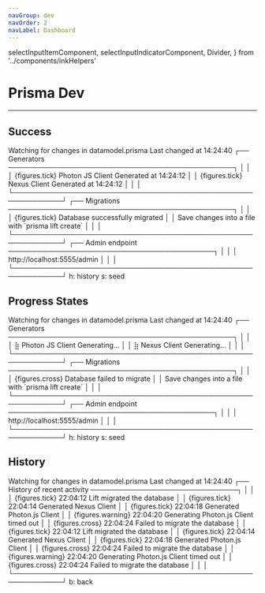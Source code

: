 ```yaml
---
navGroup: dev
navOrder: 2
navLabel: Dashboard
---
```


  selectInputItemComponent,
  selectInputIndicatorComponent,
  Divider,
} from '../components/inkHelpers'

# Prisma Dev

---

## Success
<Terminal>
  <Box flexDirection="column" marginLeft={2}>
    <Text bold>Watching for changes in datamodel.prisma</Text>
    <Color whiteBright dim>Last changed at 14:24:40</Color>
  </Box>

  <Box flexDirection="column" paddingTop={2} paddingBottom={1}>
    <Box>
      <Color gray>┌──</Color>
      <Text bold> Generators </Text>
      <Color gray>──────────────────────────────────────────────┐</Color>
    </Box>
    <Box width={100}>
      <Color gray>│ </Color>
      <Box flexGrow={1}></Box>
      <Color gray> │</Color>
    </Box>
    <Box width={100}>
      <Color gray>│ </Color>
      <Color greenBright>
        <Box width={25}>{figures.tick} Photon JS Client</Box>
        <Color dim>Generated at 14:24:12</Color>
      </Color>
      <Box flexGrow={1}></Box>
      <Color gray> │</Color>
    </Box>
    <Box width={100}>
      <Color gray>│ </Color>
      <Color greenBright>
        <Box width={25}>{figures.tick} Nexus Client</Box>
        <Color dim>Generated at 14:24:12</Color>
      </Color>
      <Box flexGrow={1}></Box>
      <Color gray> │</Color>
    </Box>
    <Box width={100}>
      <Color gray>│ </Color>
      <Box flexGrow={1}></Box>
      <Color gray> │</Color>
    </Box>
    <Box width={100}>
      <Color gray>└────────────────────────────────────────────────────────────┘</Color>
    </Box>
  </Box>

  <Box flexDirection="column" paddingBottom={1}>
    <Box>
      <Color gray>┌──</Color>
      <Text bold> Migrations </Text>
      <Color gray>──────────────────────────────────────────────┐</Color>
    </Box>
    <Box width={100}>
      <Color gray>│ </Color>
      <Box flexGrow={1}></Box>
      <Color gray> │</Color>
    </Box>
    <Box width={100}>
      <Color gray>│ </Color>
      <Color greenBright>{figures.tick} Database successfully migrated</Color>
      <Box flexGrow={1}></Box>
      <Color gray> │</Color>
    </Box>
    <Box width={100}>
      <Color gray>│   </Color>
      <Color dim>Save changes into a file with `prisma lift create`</Color>
      <Box flexGrow={1}></Box>
      <Color gray> │</Color>
    </Box>
    <Box width={100}>
      <Color gray>│ </Color>
      <Box flexGrow={1}></Box>
      <Color gray> │</Color>
    </Box>
    <Box width={100}>
      <Color gray>└────────────────────────────────────────────────────────────┘</Color>
    </Box>
  </Box>

  <Box flexDirection="column" paddingBottom={1}>
    <Box>
      <Color gray>┌──</Color>
      <Text bold> Admin endpoint </Text>
      <Color gray>──────────────────────────────────────────┐</Color>
    </Box>
    <Box width={100}>
      <Color gray>│ </Color>
      <Box flexGrow={1}></Box>
      <Color gray> │</Color>
    </Box>
    <Box width={100}>
      <Color gray>│   </Color>
      <Text>http://localhost:5555/admin</Text>
      <Box flexGrow={1}></Box>
      <Color gray> │</Color>
    </Box>
    <Box width={100}>
      <Color gray>│ </Color>
      <Box flexGrow={1}></Box>
      <Color gray> │</Color>
    </Box>
    <Box width={100}>
      <Color gray>└────────────────────────────────────────────────────────────┘</Color>
    </Box>
  </Box>

  <Box marginLeft={2}>
    <Box marginRight={2}>
      <Text bold>h: </Text>
      <Color whiteBright dim>history</Color>
    </Box>
    <Box marginRight={2}>
      <Text bold>s: </Text>
      <Color whiteBright dim>seed</Color>
    </Box>
  </Box>
</Terminal>

## Progress States
<Terminal>
  <Box flexDirection="column" marginLeft={2}>
    <Text bold>Watching for changes in datamodel.prisma</Text>
    <Color whiteBright dim>Last changed at 14:24:40</Color>
  </Box>

  <Box flexDirection="column" paddingTop={2} paddingBottom={1}>
    <Box>
      <Color gray>┌──</Color>
      <Text bold> Generators </Text>
      <Color gray>──────────────────────────────────────────────┐</Color>
    </Box>
    <Box width={100}>
      <Color gray>│ </Color>
      <Box flexGrow={1}></Box>
      <Color gray> │</Color>
    </Box>
    <Box width={100}>
      <Color gray>│ </Color>
      <Color yellowBright>
        <Box width={25}>⣷ Photon JS Client</Box>
        <Color dim>Generating...</Color>
      </Color>
      <Box flexGrow={1}></Box>
      <Color gray> │</Color>
    </Box>
    <Box width={100}>
      <Color gray>│ </Color>
      <Color yellowBright>
        <Box width={25}>⣷ Nexus Client</Box>
        <Color dim>Generating...</Color>
      </Color>
      <Box flexGrow={1}></Box>
      <Color gray> │</Color>
    </Box>
    <Box width={100}>
      <Color gray>│ </Color>
      <Box flexGrow={1}></Box>
      <Color gray> │</Color>
    </Box>
    <Box width={100}>
      <Color gray>└────────────────────────────────────────────────────────────┘</Color>
    </Box>
  </Box>

  <Box flexDirection="column" paddingBottom={1}>
    <Box>
      <Color gray>┌──</Color>
      <Text bold> Migrations </Text>
      <Color gray>──────────────────────────────────────────────┐</Color>
    </Box>
    <Box width={100}>
      <Color gray>│ </Color>
      <Box flexGrow={1}></Box>
      <Color gray> │</Color>
    </Box>
    <Box width={100}>
      <Color gray>│ </Color>
      <Color redBright>{figures.cross} Database failed to migrate</Color>
      <Box flexGrow={1}></Box>
      <Color gray> │</Color>
    </Box>
    <Box width={100}>
      <Color gray>│   </Color>
      <Color dim>Save changes into a file with `prisma lift create`</Color>
      <Box flexGrow={1}></Box>
      <Color gray> │</Color>
    </Box>
    <Box width={100}>
      <Color gray>│ </Color>
      <Box flexGrow={1}></Box>
      <Color gray> │</Color>
    </Box>
    <Box width={100}>
      <Color gray>└────────────────────────────────────────────────────────────┘</Color>
    </Box>
  </Box>

  <Box flexDirection="column" paddingBottom={1}>
    <Box>
      <Color gray>┌──</Color>
      <Text bold> Admin endpoint </Text>
      <Color gray>──────────────────────────────────────────┐</Color>
    </Box>
    <Box width={100}>
      <Color gray>│ </Color>
      <Box flexGrow={1}></Box>
      <Color gray> │</Color>
    </Box>
    <Box width={100}>
      <Color gray>│   </Color>
      <Text>http://localhost:5555/admin</Text>
      <Box flexGrow={1}></Box>
      <Color gray> │</Color>
    </Box>
    <Box width={100}>
      <Color gray>│ </Color>
      <Box flexGrow={1}></Box>
      <Color gray> │</Color>
    </Box>
    <Box width={100}>
      <Color gray>└────────────────────────────────────────────────────────────┘</Color>
    </Box>
  </Box>

  <Box marginLeft={2}>
    <Box marginRight={2}>
      <Text bold>h: </Text>
      <Color whiteBright dim>history</Color>
    </Box>
    <Box marginRight={2}>
      <Text bold>s: </Text>
      <Color whiteBright dim>seed</Color>
    </Box>
  </Box>
</Terminal>

## History
<Terminal>
  <Box flexDirection="column" marginLeft={2}>
    <Text bold>Watching for changes in datamodel.prisma</Text>
    <Color whiteBright dim>Last changed at 14:24:40</Color>
  </Box>

  <Box flexDirection="column" paddingTop={2} paddingBottom={1}>
    <Box>
      <Color gray>┌──</Color>
      <Text bold> History of recent activity </Text>
      <Color gray>──────────────────────────────┐</Color>
    </Box>
    <Box width={100}>
      <Color gray>│ </Color>
      <Box flexGrow={1}></Box>
      <Color gray> │</Color>
    </Box>
    <Box width={100}>
      <Color gray>│ </Color>
      <Color greenBright>
        <Box width={12}>{figures.tick} 22:04:12</Box>
      </Color>
      <Text dim>Lift migrated the database</Text>
      <Box flexGrow={1}></Box>
      <Color gray> │</Color>
    </Box>
    <Box width={100}>
      <Color gray>│ </Color>
      <Color greenBright>
        <Box width={12}>{figures.tick} 22:04:14</Box>
      </Color>
      <Text dim>Generated Nexus Client</Text>
      <Box flexGrow={1}></Box>
      <Color gray> │</Color>
    </Box>
    <Box width={100}>
      <Color gray>│ </Color>
      <Color greenBright>
        <Box width={12}>{figures.tick} 22:04:18</Box>
      </Color>
      <Text dim>Generated Photon.js Client</Text>
      <Box flexGrow={1}></Box>
      <Color gray> │</Color>
    </Box>
    <Box width={100}>
      <Color gray>│ </Color>
      <Color yellowBright>
        <Box width={12}>{figures.warning} 22:04:20</Box>
      </Color>
      <Text dim>Generating Photon.js Client timed out</Text>
      <Box flexGrow={1}></Box>
      <Color gray> │</Color>
    </Box>
    <Box width={100}>
      <Color gray>│ </Color>
      <Color redBright>
        <Box width={12}>{figures.cross} 22:04:24</Box>
        <Text dim>Failed to migrate the database</Text>
      </Color>
      <Box flexGrow={1}></Box>
      <Color gray> │</Color>
    </Box>
    <Box width={100}>
      <Color gray>│ </Color>
      <Color greenBright>
        <Box width={12}>{figures.tick} 22:04:12</Box>
      </Color>
      <Text dim>Lift migrated the database</Text>
      <Box flexGrow={1}></Box>
      <Color gray> │</Color>
    </Box>
    <Box width={100}>
      <Color gray>│ </Color>
      <Color greenBright>
        <Box width={12}>{figures.tick} 22:04:14</Box>
      </Color>
      <Text dim>Generated Nexus Client</Text>
      <Box flexGrow={1}></Box>
      <Color gray> │</Color>
    </Box>
    <Box width={100}>
      <Color gray>│ </Color>
      <Color greenBright>
        <Box width={12}>{figures.tick} 22:04:18</Box>
      </Color>
      <Text dim>Generated Photon.js Client</Text>
      <Box flexGrow={1}></Box>
      <Color gray> │</Color>
    </Box>
    <Box width={100}>
      <Color gray>│ </Color>
      <Color redBright>
        <Box width={12}>{figures.cross} 22:04:24</Box>
        <Text dim>Failed to migrate the database</Text>
      </Color>
      <Box flexGrow={1}></Box>
      <Color gray> │</Color>
    </Box>
    <Box width={100}>
      <Color gray>│ </Color>
      <Color yellowBright>
        <Box width={12}>{figures.warning} 22:04:20</Box>
      </Color>
      <Text dim>Generating Photon.js Client timed out</Text>
      <Box flexGrow={1}></Box>
      <Color gray> │</Color>
    </Box>
    <Box width={100}>
      <Color gray>│ </Color>
      <Color redBright>
        <Box width={12}>{figures.cross} 22:04:24</Box>
        <Text dim>Failed to migrate the database</Text>
      </Color>
      <Box flexGrow={1}></Box>
      <Color gray> │</Color>
    </Box>
    <Box width={100}>
      <Color gray>│ </Color>
      <Box flexGrow={1}></Box>
      <Color gray> │</Color>
    </Box>
    <Box width={100}>
      <Color gray>└────────────────────────────────────────────────────────────┘</Color>
    </Box>
  </Box>

  <Box marginLeft={2}>
    <Box marginRight={2}>
      <Text bold>b: </Text>
      <Color whiteBright dim>back</Color>
    </Box>
  </Box>
</Terminal>
